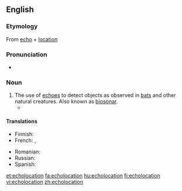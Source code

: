 ==English==

===Etymology===
{{wikipedia}}
From [[echo]] + [[location]]

===Pronunciation===
* {{rhymes|eɪʃən}}

===Noun===
{{en-noun}}

# The use of [[echo]]es to detect objects as observed in [[bat]]s and other natural creatures.  Also known as [[biosonar]].
#*{{quote-magazine|year=2013|month=May-June|author=[http://www.americanscientist.org/authors/detail/william-e-conner-1 William E. Conner]
|title=[http://www.americanscientist.org/issues/feature/2013/3/an-acoustic-arms-race An Acoustic Arms Race]
|volume=101|issue=3|page=206-7|magazine={{w|American Scientist}}
|passage=Earless ghost swift moths become “invisible” to '''echolocating''' bats by forming mating clusters close (less than half a meter) above vegetation and effectively blending into the clutter of echoes that the bat receives from the leaves and stems around them.}}

====Translations====
{{trans-top|use of echos to detect objects}}
* Finnish: {{t+|fi|kaikuluotaus}}
* French: {{t+|fr|écholocation|f}}, {{t+|fr|écholocalisation}}
{{trans-mid}}
* Romanian: {{t|ro|ecolocație|f}}
* Russian: {{t+|ru|эхолокация|f|tr=exolokátsija}}
* Spanish: {{t-|es|ecolocalización|f}}
{{trans-bottom}}

[[et:echolocation]]
[[fa:echolocation]]
[[hu:echolocation]]
[[fi:echolocation]]
[[vi:echolocation]]
[[zh:echolocation]]